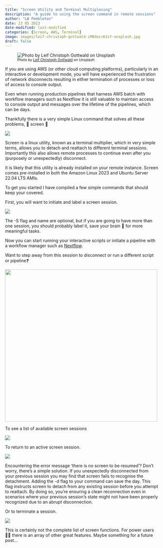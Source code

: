 ```yaml
---
title: "Screen Utility and Terminal Multiplexing"
description: "A guide to using the screen command in remote sessions"
author: "LW Pembleton"
date: 23 05 2023
date-modified: last-modified
categories: [Screen, AWS, Terminal]
image: images/leif-christoph-gottwald-iM8dxccK1sY-unsplash.jpg
draft: false
---
```


![~Photo by [Leif\ Christoph\ Gottwald](https://unsplash.com/@project2204) on Unsplash~](images/leif-christoph-gottwald-iM8dxccK1sY-unsplash.jpg)

If you are using AWS (or other cloud computing platforms), particularly in an interactive or development mode, you will have experienced the frustration of network disconnects resulting in either termination of processes or loss of access to console output.

Even when running production pipelines that harness AWS batch with workflow managers such as Nextflow it is still valuable to maintain access to console output and messages over the lifetime of the pipelines, which can be days.

Thankfully there is a very simple Linux command that solves all these problems, 🌟 screen 🌟

![](images/screen.png)

Screen is a linux utility, known as a terminal multiplier, which in very simple terms, allows you to detach and reattach to different terminal sessions. Importantly this also allows remote processes to continue even after you (purposely or unexpectedly) disconnect.

It is likely that this utility is already installed on your remote instance. Screen comes pre-installed in both the Amazon Linux 2023 and Ubuntu Server 22.04 LTS AMIs.

To get you started I have compiled a few simple commands that should keep your covered.

First, you will want to initiate and label a screen session.

![](images/screen-s.png)

The -S flag and name are optional, but if you are going to have more than one session, you should probably label it, save your brain 🧠 for more meaningful tasks.

Now you can start running your interactive scripts or initiate a pipeline with a workflow manager such as [Nextflow](https://www.nextflow.io/).

Want to step away from this session to disconnect or run a different script or pipeline❓

![](images/shortcut-green.png){width="500"}

To see a list of available screen sessions

![](images/screen-ls.png)

To return to an active screen session.

![](images/screen-r.png)

::: callout-warning
Encountering the error message 'there is no screen to be resumed'? Don't worry, there's a simple solution. If you unexpectedly disconnected from your previous session you may find that screen fails to recognise the detachment. Adding the -d flag to your command can save the day. This flag instructs screen to detach from any existing session before you attempt to reattach. By doing so, you're ensuring a clean reconnection even in scenarios where your previous session's state might not have been properly recognized due to an abrupt disconnection.
:::

Or to terminate a session.

![](images/screen-xs-quit.png)

This is certainly not the complete list of screen functions. For power users 🧑‍💻 there is an array of other great features. Maybe something for a future post...
